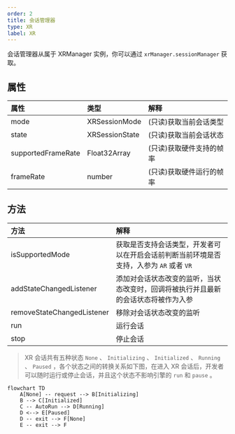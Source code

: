 ```yaml
---
order: 2
title: 会话管理器
type: XR
label: XR
---
```


会话管理器从属于 XRManager 实例，你可以通过 `xrManager.sessionManager` 获取。

## 属性

| 属性               | 类型           | 解释                     |
| :----------------- | :------------- | :----------------------- |
| mode               | XRSessionMode  | (只读)获取当前会话类型   |
| state              | XRSessionState | (只读)获取当前会话状态   |
| supportedFrameRate | Float32Array   | (只读)获取硬件支持的帧率 |
| frameRate          | number         | (只读)获取硬件运行的帧率 |

## 方法

| 方法                       | 解释                                                                                    |
| :------------------------- | :-------------------------------------------------------------------------------------- |
| isSupportedMode            | 获取是否支持会话类型，开发者可以在开启会话前判断当前环境是否支持，入参为 `AR` 或者 `VR` |
| addStateChangedListener    | 添加对会话状态改变的监听，当状态改变时，回调将被执行并且最新的会话状态将被作为入参      |
| removeStateChangedListener | 移除对会话状态改变的监听                                                                |
| run                        | 运行会话                                                                                |
| stop                       | 停止会话                                                                                |

> XR 会话共有五种状态 `None` 、 `Initializing` 、 `Initialized` 、 `Running` 、 `Paused` ，各个状态之间的转换关系如下图，在进入 XR 会话后，开发者可以随时运行或停止会话，并且这个状态不影响引擎的 `run` 和 `pause` 。

```mermaid
flowchart TD
    A[None] -- request --> B[Initializing]
    B --> C[Initialized]
    C -- AutoRun --> D[Running]
    D <--> E[Paused]
    D -- exit --> F[None]
    E -- exit --> F
```
